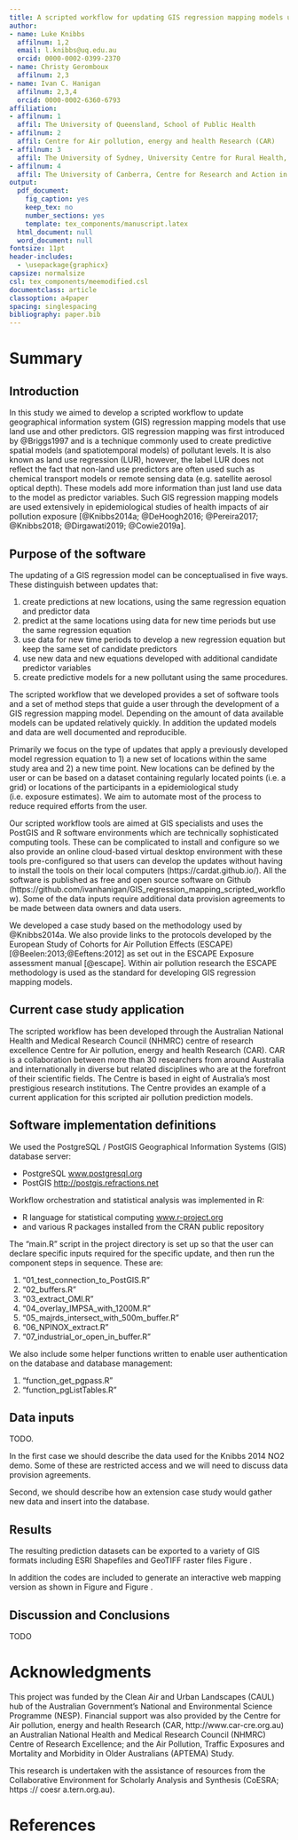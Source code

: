 ```yaml
---
title: A scripted workflow for updating GIS regression mapping models using land use and other predictors of air pollution
author:  
- name: Luke Knibbs 
  affilnum: 1,2
  email: l.knibbs@uq.edu.au
  orcid: 0000-0002-0399-2370
- name: Christy Geromboux
  affilnum: 2,3  
- name: Ivan C. Hanigan
  affilnum: 2,3,4
  orcid: 0000-0002-6360-6793
affiliation:
- affilnum: 1
  affil: The University of Queensland, School of Public Health  
- affilnum: 2
  affil: Centre for Air pollution, energy and health Research (CAR)
- affilnum: 3
  affil: The University of Sydney, University Centre for Rural Health, School of Public Health
- affilnum: 4
  affil: The University of Canberra, Centre for Research and Action in Public Health
output:
  pdf_document:
    fig_caption: yes
    keep_tex: no
    number_sections: yes
    template: tex_components/manuscript.latex
  html_document: null
  word_document: null
fontsize: 11pt
header-includes:
  - \usepackage{graphicx}
capsize: normalsize
csl: tex_components/meemodified.csl
documentclass: article
classoption: a4paper
spacing: singlespacing
bibliography: paper.bib
---
```


# Summary

## Introduction

In this study we aimed to develop a scripted workflow to update geographical information system (GIS) regression mapping models that use land use and other predictors. 
GIS regression mapping was first introduced by @Briggs1997 and is a technique commonly used to create predictive spatial models (and spatiotemporal models) of pollutant levels. It is also known as land use regression (LUR), however, the label LUR does not reflect the fact that non-land use predictors are often used such as chemical transport models or remote sensing data (e.g. satellite aerosol optical depth). These models add more information than just land use data to the model as predictor variables. 
Such GIS regression mapping models are used extensively in epidemiological studies of health impacts of air pollution exposure [@Knibbs2014a; @DeHoogh2016; @Pereira2017; @Knibbs2018; @Dirgawati2019; @Cowie2019a].

## Purpose of the software

The updating of a GIS regression model can be conceptualised in five ways. These distinguish between updates that: 

1. create predictions at new locations, using the same regression equation and predictor data
1. predict at the same locations using data for new time periods but use the same regression equation
1. use data for new time periods to develop a new regression equation but keep the same set of candidate predictors
1. use new data and new equations developed with additional candidate predictor variables
1. create predictive models for a new pollutant using the same procedures.

The scripted workflow that we developed provides a set of software tools and a set of method steps that guide a user through the development of a GIS regression mapping model. Depending on the amount of data available models can be updated relatively quickly. In addition the updated models and data are 
well documented and reproducible. 

Primarily we focus on the type of updates that apply a previously developed 
model regression equation to 1) a new set of locations within the same study area and 2) a new time point. New locations can be defined by the user or can be based on a dataset containing regularly located points (i.e. a grid) or locations of the participants in a epidemiological study (i.e. exposure estimates). 
We aim to automate most of the process to reduce required efforts from the user. 

Our scripted workflow tools are aimed at GIS specialists and uses the PostGIS and R software environments which are technically sophisticated computing tools. These can be complicated to install and configure so we also provide an online cloud-based virtual desktop environment with these tools pre-configured so that users can develop the updates without having to install the tools on their local computers (https://cardat.github.io/).  All the software is published as free and open source software on Github (https://github.com/ivanhanigan/GIS_regression_mapping_scripted_workflow). Some of the data inputs require additional data provision agreements to be made between data owners and data users.

We developed a case study based on the methodology used by @Knibbs2014a. We also provide links to the protocols developed by the European Study of Cohorts for Air Pollution Effects (ESCAPE) [@Beelen:2013;@Eeftens:2012] as set out in the ESCAPE Exposure assessment manual [@escape]. Within air pollution research the ESCAPE methodology is used as the standard for developing GIS regression mapping models. 

## Current case study application

The scripted workflow has been developed through the Australian National Health and Medical Research Council (NHMRC) centre of research excellence Centre for Air pollution, energy and health Research (CAR).
CAR is a collaboration between more than 30 researchers from around Australia and internationally in diverse but related disciplines who are at the forefront of their scientific fields. The Centre is based in eight of Australia's most prestigious research institutions. 
The Centre provides an example of a current application for this scripted air pollution prediction models.

## Software implementation definitions

We used the PostgreSQL / PostGIS Geographical Information Systems (GIS) database server:

- PostgreSQL [www.postgresql.org](www.postgresql.org)
- PostGIS [http://postgis.refractions.net](http://postgis.refractions.net)

Workflow orchestration and statistical analysis was implemented in R:

- R language for statistical computing [www.r-project.org](www.r-project.org)
- and various R packages installed from the CRAN public repository

The "main.R" script in the project directory is set up so that the user can declare specific inputs required for the specific update, and then run the component steps in sequence. These are:

1. "01_test_connection_to_PostGIS.R"
2. "02_buffers.R"
3. "03_extract_OMI.R"
4. "04_overlay_IMPSA_with_1200M.R"
5. "05_majrds_intersect_with_500m_buffer.R"
6. "06_NPINOX_extract.R"
7. "07_industrial_or_open_in_buffer.R"     

We also include some helper functions written to enable user authentication on the database and database management:

1. "function_get_pgpass.R"
2. "function_pgListTables.R" 

## Data inputs

TODO. 

In the first case we should describe the data used for the Knibbs 2014 NO2 demo. Some of these are restricted access and we will need to discuss data provision agreements.

Second, we should describe how an extension case study would gather new data and insert into the database.

## Results

The resulting prediction datasets can be exported to a variety of GIS formats including ESRI Shapefiles and GeoTIFF raster files Figure \ref{fig:gisno2100m}. 


\begin{figure}[!h]
\centering
\includegraphics[width=.9\textwidth]{figures_and_tables/gis_no2_100m.png}
\caption{Western Sydney Liverpool case study 2016 NO2 predicted at a grid of evenly spaced points 100m by 100m and stored as a GeoTIFF file}
\label{fig:gisno2100m}
\end{figure}


In addition the codes are included to generate an interactive web mapping version as shown in Figure \ref{fig:gisno2leafletmapno2} and Figure \ref{fig:gisno2leafletmappop}.

\begin{figure}[!h]
\centering
\includegraphics[width=.8\textwidth]{figures_and_tables/gis_no2_leaflet_map_no2.png}
\caption{Western Sydney Liverpool case study NO2 in 2016 (ppb) averages for ABS Meshblocks from the 2016 Census}
\label{fig:gisno2leafletmapno2}
\end{figure}

\begin{figure}[!h]
\centering
\includegraphics[width=.8\textwidth]{figures_and_tables/gis_no2_leaflet_map_pop.png}
\caption{Western Sydney Liverpool case study 2016 populations for ABS Meshblocks}
\label{fig:gisno2leafletmappop}
\end{figure}

\clearpage

## Discussion and Conclusions

TODO

# Acknowledgments
This project was funded by the Clean Air and Urban Landscapes (CAUL) hub of the Australian Government’s National and Environmental Science Programme (NESP).
Financial support was also provided by the Centre for Air pollution, energy and health Research (CAR, http://www.car-cre.org.au) an Australian National Health and Medical Research Council (NHMRC) Centre of Research Excellence; and the Air Pollution, Traffic Exposures and Mortality and Morbidity in Older Australians (APTEMA) Study.

This research is undertaken with the assistance of resources from the Collaborative Environment for Scholarly Analysis and Synthesis (CoESRA; https :// coesr a.tern.org.au).

\clearpage

# References
